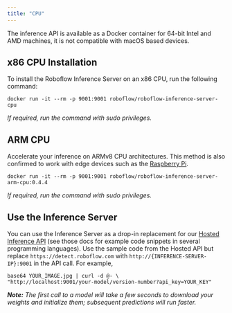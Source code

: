 ```yaml
---
title: "CPU"
---
```


The inference API is available as a Docker container for 64-bit Intel and AMD machines, it is not compatible with macOS based devices.

## x86 CPU Installation

To install the Roboflow Inference Server on an x86 CPU, run the following command:

```
docker run -it --rm -p 9001:9001 roboflow/roboflow-inference-server-cpu
```

_If required, run the command with sudo privileges._

## ARM CPU

Accelerate your inference on ARMv8 CPU architectures. This method is also confirmed to work with edge devices such as the [Raspberry Pi](/deploy/raspberry-pi).

```
docker run -it --rm -p 9001:9001 roboflow/roboflow-inference-server-arm-cpu:0.4.4
```

_If required, run the command with sudo privileges._

## Use the Inference Server

You can use the Inference Server as a drop-in replacement for our [Hosted Inference API](/deploy/hosted-api/object-detection) (see those docs for example code snippets in several programming languages). Use the sample code from the Hosted API but replace `https://detect.roboflow.com` with `http://{INFERENCE-SERVER-IP}:9001` in the API call. For example,

```
base64 YOUR_IMAGE.jpg | curl -d @- \
"http://localhost:9001/your-model/version-number?api_key=YOUR_KEY"
```

_**Note:**_ _The first call to a model will take a few seconds to download your weights and initialize them; subsequent predictions will run faster._